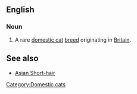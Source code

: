 {{rfc|See also as level 2 header}}
==English==

===Noun===
{{en-noun|sg=[[Asian Semi-longhair]]}}

# A rare [[domestic cat]] [[breed]] originating in [[Britain]].

==See also==
{{wikipedia|Asian Semi-longhair}}
*[[Asian Short-hair]]

[[Category:Domestic cats]]